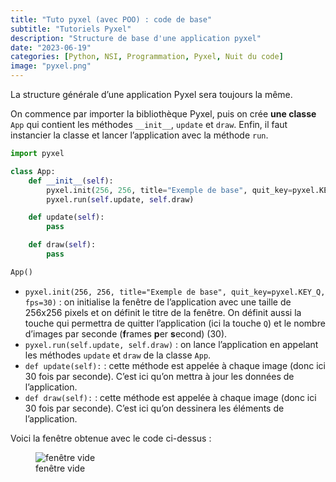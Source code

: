 ```yaml
---
title: "Tuto pyxel (avec POO) : code de base"
subtitle: "Tutoriels Pyxel"
description: "Structure de base d'une application pyxel"
date: "2023-06-19"
categories: [Python, NSI, Programmation, Pyxel, Nuit du code]
image: "pyxel.png"
---
```


La structure générale d'une application Pyxel sera toujours la même.

On commence par importer la bibliothèque Pyxel, puis on crée **une classe** `App` qui contient les méthodes `__init__`, `update` et `draw`. Enfin, il faut instancier la classe et lancer l'application avec la méthode `run`.

```python
import pyxel

class App:
    def __init__(self):
        pyxel.init(256, 256, title="Exemple de base", quit_key=pyxel.KEY_Q, fps=30)
        pyxel.run(self.update, self.draw)

    def update(self):
        pass

    def draw(self):
        pass

App()
```

* `pyxel.init(256, 256, title="Exemple de base", quit_key=pyxel.KEY_Q, fps=30)` : on initialise la fenêtre de l'application avec une taille de 256x256 pixels et on définit le titre de la fenêtre. On définit aussi la touche qui permettra de quitter l'application (ici la touche `Q`) et le nombre d'images par seconde (**f**rames **p**er **s**econd) (30).
* `pyxel.run(self.update, self.draw)` : on lance l'application en appelant les méthodes `update` et `draw` de la classe `App`.
* `def update(self):` : cette méthode est appelée à chaque image (donc ici 30 fois par seconde). C'est ici qu'on mettra à jour les données de l'application.
* `def draw(self):` : cette méthode est appelée à chaque image (donc ici 30 fois par seconde). C'est ici qu'on dessinera les éléments de l'application.

Voici la fenêtre obtenue avec le code ci-dessus :

![fenêtre vide](fenetre_vide.png)
